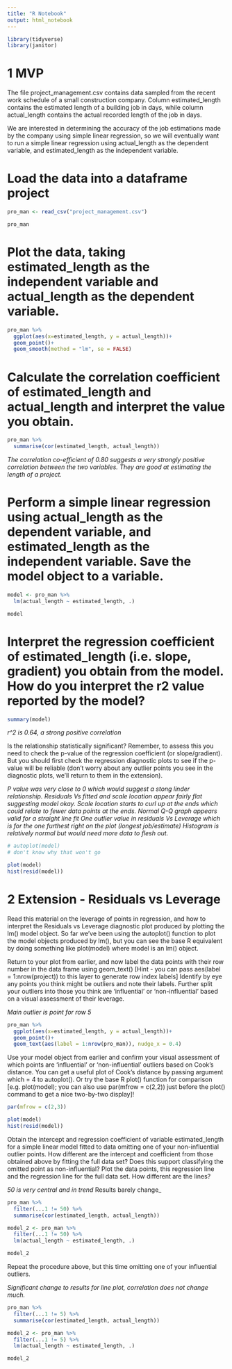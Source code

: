 ```yaml
---
title: "R Notebook"
output: html_notebook
---
```


```r
library(tidyverse)
library(janitor)
```

# 1 MVP
The file project_management.csv contains data sampled from the recent work schedule of a small construction company. Column estimated_length contains the estimated length of a building job in days, while column actual_length contains the actual recorded length of the job in days.

We are interested in determining the accuracy of the job estimations made by the company using simple linear regression, so we will eventually want to run a simple linear regression using actual_length as the dependent variable, and estimated_length as the independent variable.



# Load the data into a dataframe project
```r
pro_man <- read_csv("project_management.csv")

pro_man
```


# Plot the data, taking estimated_length as the independent variable and actual_length as the dependent variable.

```r
pro_man %>% 
  ggplot(aes(x=estimated_length, y = actual_length))+
  geom_point()+
  geom_smooth(method = "lm", se = FALSE)
```


# Calculate the correlation coefficient of estimated_length and actual_length and interpret the value you obtain.

```r
pro_man %>% 
  summarise(cor(estimated_length, actual_length))
```
_The correlation co-efficient of 0.80 suggests a very strongly positive correlation between the two variables. They are good at estimating the length of a project._


# Perform a simple linear regression using actual_length as the dependent variable, and estimated_length as the independent variable. Save the model object to a variable.

```r
model <- pro_man %>% 
  lm(actual_length ~ estimated_length, .)

model
```

# Interpret the regression coefficient of estimated_length (i.e. slope, gradient) you obtain from the model. How do you interpret the r2 value reported by the model?

```r
summary(model)
```
_r^2 is 0.64, a strong positive correlation_


Is the relationship statistically significant? Remember, to assess this you need to check the p-value of the regression coefficient (or slope/gradient). But you should first check the regression diagnostic plots to see if the p-value will be reliable (don’t worry about any outlier points you see in the diagnostic plots, we’ll return to them in the extension).

_P value was very close to 0 which would suggest a stong linder relationship._
_Residuals Vs fitted and scale location appear fairly flat suggesting model okay. Scale location starts to curl up at the ends which could relate to fewer data points at the ends._
_Normal Q-Q graph appears valid for a straight line fit_
_One outlier value in residuals Vs Leverage which is for the one furthest right on the plot (longest job/estimate)_
_Histogram is relatively normal but would need more data to flesh out._

```r
# autoplot(model)
# don't know why that won't go

plot(model)
hist(resid(model))
```

# 2 Extension - Residuals vs Leverage
Read this material on the leverage of points in regression, and how to interpret the Residuals vs Leverage diagnostic plot produced by plotting the lm() model object. So far we’ve been using the autoplot() function to plot the model objects produced by lm(), but you can see the base R equivalent by doing something like plot(model) where model is an lm() object.


Return to your plot from earlier, and now label the data points with their row number in the data frame using geom_text() [Hint - you can pass aes(label = 1:nrow(project)) to this layer to generate row index labels]
Identify by eye any points you think might be outliers and note their labels.
Further split your outliers into those you think are ‘influential’ or ‘non-influential’ based on a visual assessment of their leverage.

_Main outlier is point for row 5_

```r
pro_man %>% 
  ggplot(aes(x=estimated_length, y = actual_length))+
  geom_point()+
  geom_text(aes(label = 1:nrow(pro_man)), nudge_x = 0.4)
```



Use your model object from earlier and confirm your visual assessment of which points are ‘influential’ or ‘non-influential’ outliers based on Cook’s distance. You can get a useful plot of Cook’s distance by passing argument which = 4 to autoplot(). Or try the base R plot() function for comparison [e.g. plot(model); you can also use par(mfrow = c(2,2)) just before the plot() command to get a nice two-by-two display]!

```r
par(mfrow = c(2,3))

plot(model)
hist(resid(model))
```

Obtain the intercept and regression coefficient of variable estimated_length for a simple linear model fitted to data omitting one of your non-influential outlier points.
How different are the intercept and coefficient from those obtained above by fitting the full data set? Does this support classifying the omitted point as non-influential?
Plot the data points, this regression line and the regression line for the full data set. How different are the lines?

_50 is very central and in trend_
Results barely change_

```r

pro_man %>% 
  filter(...1 != 50) %>% 
  summarise(cor(estimated_length, actual_length))

model_2 <- pro_man %>% 
  filter(...1 != 50) %>% 
  lm(actual_length ~ estimated_length, .)

model_2

```




Repeat the procedure above, but this time omitting one of your influential outliers.

_Significant change to results for line plot, correlation does not change much._

```r
pro_man %>% 
  filter(...1 != 5) %>% 
  summarise(cor(estimated_length, actual_length))

model_2 <- pro_man %>% 
  filter(...1 != 5) %>% 
  lm(actual_length ~ estimated_length, .)

model_2
```

